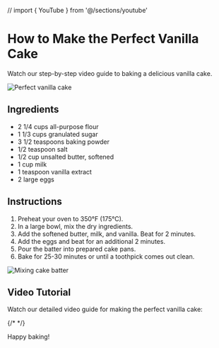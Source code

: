 // import { YouTube } from '@/sections/youtube'

# How to Make the Perfect Vanilla Cake

Watch our step-by-step video guide to baking a delicious vanilla cake.

<Image src="/placeholder.svg" alt="Perfect vanilla cake" width={600} height={400} className="my-4 rounded-lg" />

## Ingredients

- 2 1/4 cups all-purpose flour
- 1 1/3 cups granulated sugar
- 3 1/2 teaspoons baking powder
- 1/2 teaspoon salt
- 1/2 cup unsalted butter, softened
- 1 cup milk
- 1 teaspoon vanilla extract
- 2 large eggs

## Instructions

1. Preheat your oven to 350°F (175°C).
2. In a large bowl, mix the dry ingredients.
3. Add the softened butter, milk, and vanilla. Beat for 2 minutes.
4. Add the eggs and beat for an additional 2 minutes.
5. Pour the batter into prepared cake pans.
6. Bake for 25-30 minutes or until a toothpick comes out clean.

<Image src="/placeholder.svg" alt="Mixing cake batter" width={400} height={300} className="my-4 rounded-lg" />

## Video Tutorial

Watch our detailed video guide for making the perfect vanilla cake:

{/* <YouTube id="dQw4w9WgXcQ" /> */}

Happy baking!

